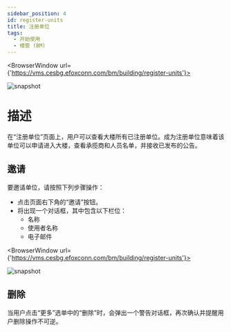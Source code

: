 ```yaml
---
sidebar_position: 4
id: register-units
title: 注册单位
tags:
  - 开始使用
  - 楼管 (BM)
---
```



<BrowserWindow url={'https://vms.cesbg.efoxconn.com/bm/building/register-units'}>

![snapshot](../../assets/bm/bm-register-units-zh-hant.png)

</BrowserWindow>

# 描述

在“注册单位”页面上，用户可以查看大楼所有已注册单位。成为注册单位意味着该单位可以申请进入大楼，查看承揽商和人员名单，并接收已发布的公告。

## 邀请

要邀请单位，请按照下列步骤操作：

- 点击页面右下角的“邀请”按钮。
- 将出现一个对话框，其中包含以下栏位：
  - 名称
  - 使用者名称
  - 电子邮件

<BrowserWindow url={'https://vms.cesbg.efoxconn.com/bm/building/register-units'}>

![snapshot](../../assets/bm/bm-invite-register-units-zh-hant.png)

</BrowserWindow>

## 删除

当用户点击“更多”选单中的“删除”时，会弹出一个警告对话框，再次确认并提醒用户删除操作不可逆。
